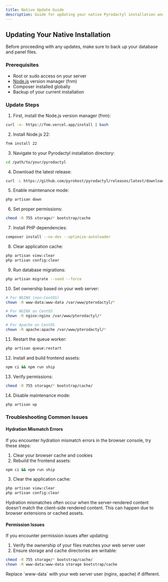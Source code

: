 ```yaml
---
title: Native Update Guide
description: Guide for updating your native Pyrodactyl installation and resolving common issues
---
```


## Updating Your Native Installation

<Callout type="warn">
  Before proceeding with any updates, make sure to back up your database and panel files.
</Callout>

### Prerequisites

- Root or sudo access on your server
- [Node.js](https://nodejs.org/en) version manager (fnm)
- Composer installed globally
- Backup of your current installation

### Update Steps

1. First, install the Node.js version manager (fnm):

```bash
curl -o- https://fnm.vercel.app/install | bash
```

2. Install Node.js 22:

```bash
fnm install 22
```

3. Navigate to your Pyrodactyl installation directory:

```bash
cd /path/to/your/pyrodactyl
```

4. Download the latest release:

```bash
curl -L https://github.com/pyrohost/pyrodactyl/releases/latest/download/panel.tar.gz | tar -xzv
```

5. Enable maintenance mode:

```bash
php artisan down
```

6. Set proper permissions:

```bash
chmod -R 755 storage/* bootstrap/cache
```

7. Install PHP dependencies:

```bash
composer install --no-dev --optimize-autoloader
```

8. Clear application cache:

```bash
php artisan view:clear
php artisan config:clear
```

9. Run database migrations:

```bash
php artisan migrate --seed --force
```

10. Set ownership based on your web server:

```bash
# For NGINX (non-CentOS)
chown -R www-data:www-data /var/www/pterodactyl/*

# For NGINX on CentOS
chown -R nginx:nginx /var/www/pterodactyl/*

# For Apache on CentOS
chown -R apache:apache /var/www/pterodactyl/*
```

11. Restart the queue worker:

```bash
php artisan queue:restart
```

12. Install and build frontend assets:

```bash
npm ci && npm run ship
```

13. Verify permissions:

```bash
chmod -R 755 storage/* bootstrap/cache/
```

14. Disable maintenance mode:

```bash
php artisan up
```

### Troubleshooting Common Issues

#### Hydration Mismatch Errors

If you encounter hydration mismatch errors in the browser console, try these steps:

1. Clear your browser cache and cookies
2. Rebuild the frontend assets:

```bash
npm ci && npm run ship
```

3. Clear the application cache:

```bash
php artisan view:clear
php artisan config:clear
```

<Callout type="info">
  Hydration mismatches often occur when the server-rendered content doesn't match the client-side rendered content. This can happen due to browser extensions or cached assets.
</Callout>

#### Permission Issues

If you encounter permission issues after updating:

1. Verify the ownership of your files matches your web server user
2. Ensure storage and cache directories are writable:

```bash
chmod -R 755 storage/* bootstrap/cache/
chown -R www-data:www-data storage bootstrap/cache
```

<Callout type="warn">
  Replace `www-data` with your web server user (nginx, apache) if different.
</Callout>